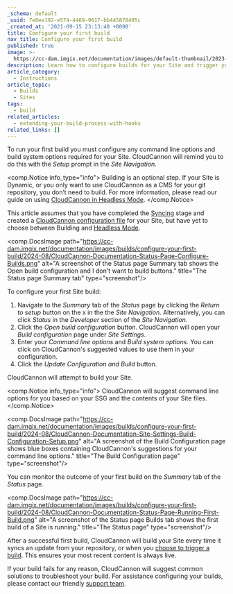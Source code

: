```yaml
---
_schema: default
_uuid: 7e0ee192-e574-4469-9617-bb445878495c
_created_at: '2021-09-15 23:13:40 +0000'
title: Configure your first build
nav_title: Configure your first build
published: true
image: >-
  https://cc-dam.imgix.net/documentation/images/default-thumbnail/2023-Q4/CloudCannon-Documentation-Thumbnail.png
description: Learn how to configure builds for your Site and trigger your first build.
article_category:
  - Instructions
article_topic:
  - Builds
  - Sites
tags:
  - build
related_articles:
  - extending-your-build-process-with-hooks
related_links: []
---
```

To run your first build you must configure any command line options and build system options required for your Site. CloudCannon will remind you to do this with the *Setup* prompt in the *Site Navigation*.

<comp.Notice info_type="info">
  Building is an optional step. If your Site is Dynamic, or you only want to use CloudCannon as a CMS for your git repository, you don’t need to build. For more information, please read our guide on using [CloudCannon in Headless Mode](/documentation/guides/headless-starter-guide/).
</comp.Notice>

This article assumes that you have completed the [Syncing](/documentation/articles/introduction-to-syncing/) stage and created a [CloudCannon configuration file](/documentation/articles/create-a-global-configuration-file/) for your Site, but have yet to choose between Building and [Headless Mode](/documentation/articles/what-is-headless-mode/).

<comp.DocsImage path="https://cc-dam.imgix.net/documentation/images/builds/configure-your-first-build/2024-08/CloudCannon-Documentation-Status-Page-Configure-Builds.png" alt="A screenshot of the Status page Summary tab shows the Open build configuration and I don't want to build buttons." title="The Status page Summary tab" type="screenshot"/>

To configure your first Site build:

1. Navigate to the *Summary* tab of the *Status* page by clicking the *Return to setup* button on the x in the the *Site Navigation*. Alternatively, you can click *Status* in the *Developer* section of the *Site Navigation*.
2. Click the *Open build configuration* button. CloudCannon will open your *Build configuration* page under *Site Settings*.
3. Enter your *Command line options* and *Build system options.* You can click on CloudCannon's suggested values to use them in your configuration.
4. Click the *Update Configuration and Build* button.

CloudCannon will attempt to build your Site.

<comp.Notice info_type="info">
  CloudCannon will suggest command line options for you based on your SSG and the contents of your Site files.
</comp.Notice>

<comp.DocsImage path="https://cc-dam.imgix.net/documentation/images/builds/configure-your-first-build/2024-08/CloudCannon-Documentation-Site-Settings-Build-Configuration-Setup.png" alt="A screenshot of the Build Configuration page shows blue boxes containing CloudCannon's suggestions for your command line options." title="The Build Configuration page" type="screenshot"/>

You can monitor the outcome of your first build on the *Summary* tab of the *Status* page.

<comp.DocsImage path="https://cc-dam.imgix.net/documentation/images/builds/configure-your-first-build/2024-08/CloudCannon-Documentation-Status-Page-Running-First-Build.png" alt="A screenshot of the Status page Builds tab shows the first build of a Site is running." title="The Status page" type="screenshot"/>

After a successful first build, CloudCannon will build your Site every time it syncs an update from your repository, or when you [choose to trigger a build](/documentation/articles/what-is-a-site-build/#starting-a-build). This ensures your most recent content is always live.

If your build fails for any reason, CloudCannon will suggest common solutions to troubleshoot your build. For assistance configuring your builds, please contact our friendly [support team](/support/).